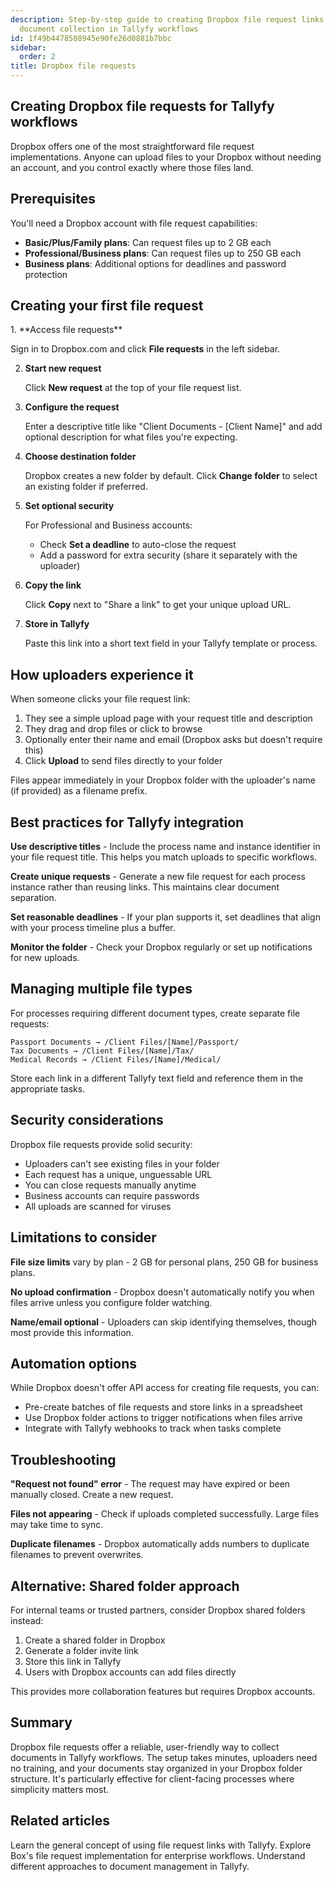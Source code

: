 ```yaml
---
description: Step-by-step guide to creating Dropbox file request links for secure
  document collection in Tallyfy workflows
id: 1f49b4478508945e90fe26d0881b7bbc
sidebar:
  order: 2
title: Dropbox file requests
---
```



## Creating Dropbox file requests for Tallyfy workflows

Dropbox offers one of the most straightforward file request implementations. Anyone can upload files to your Dropbox without needing an account, and you control exactly where those files land.

## Prerequisites

You'll need a Dropbox account with file request capabilities:
- **Basic/Plus/Family plans**: Can request files up to 2 GB each
- **Professional/Business plans**: Can request files up to 250 GB each
- **Business plans**: Additional options for deadlines and password protection

## Creating your first file request

<Steps>
1. **Access file requests**
   
   Sign in to Dropbox.com and click **File requests** in the left sidebar.

2. **Start new request**
   
   Click **New request** at the top of your file request list.

3. **Configure the request**
   
   Enter a descriptive title like "Client Documents - [Client Name]" and add optional description for what files you're expecting.

4. **Choose destination folder**
   
   Dropbox creates a new folder by default. Click **Change folder** to select an existing folder if preferred.

5. **Set optional security**
   
   For Professional and Business accounts:
   - Check **Set a deadline** to auto-close the request
   - Add a password for extra security (share it separately with the uploader)

6. **Copy the link**
   
   Click **Copy** next to "Share a link" to get your unique upload URL.

7. **Store in Tallyfy**
   
   Paste this link into a short text field in your Tallyfy template or process.
</Steps>

## How uploaders experience it

When someone clicks your file request link:

1. They see a simple upload page with your request title and description
2. They drag and drop files or click to browse
3. Optionally enter their name and email (Dropbox asks but doesn't require this)
4. Click **Upload** to send files directly to your folder

Files appear immediately in your Dropbox folder with the uploader's name (if provided) as a filename prefix.

## Best practices for Tallyfy integration

**Use descriptive titles** - Include the process name and instance identifier in your file request title. This helps you match uploads to specific workflows.

**Create unique requests** - Generate a new file request for each process instance rather than reusing links. This maintains clear document separation.

**Set reasonable deadlines** - If your plan supports it, set deadlines that align with your process timeline plus a buffer.

**Monitor the folder** - Check your Dropbox regularly or set up notifications for new uploads.

## Managing multiple file types

For processes requiring different document types, create separate file requests:

```
Passport Documents → /Client Files/[Name]/Passport/
Tax Documents → /Client Files/[Name]/Tax/
Medical Records → /Client Files/[Name]/Medical/
```

Store each link in a different Tallyfy text field and reference them in the appropriate tasks.

## Security considerations

Dropbox file requests provide solid security:

- Uploaders can't see existing files in your folder
- Each request has a unique, unguessable URL
- You can close requests manually anytime
- Business accounts can require passwords
- All uploads are scanned for viruses

## Limitations to consider

**File size limits** vary by plan - 2 GB for personal plans, 250 GB for business plans.

**No upload confirmation** - Dropbox doesn't automatically notify you when files arrive unless you configure folder watching.

**Name/email optional** - Uploaders can skip identifying themselves, though most provide this information.

## Automation options

While Dropbox doesn't offer API access for creating file requests, you can:

- Pre-create batches of file requests and store links in a spreadsheet
- Use Dropbox folder actions to trigger notifications when files arrive
- Integrate with Tallyfy webhooks to track when tasks complete

## Troubleshooting

**"Request not found" error** - The request may have expired or been manually closed. Create a new request.

**Files not appearing** - Check if uploads completed successfully. Large files may take time to sync.

**Duplicate filenames** - Dropbox automatically adds numbers to duplicate filenames to prevent overwrites.

## Alternative: Shared folder approach

For internal teams or trusted partners, consider Dropbox shared folders instead:

1. Create a shared folder in Dropbox
2. Generate a folder invite link
3. Store this link in Tallyfy
4. Users with Dropbox accounts can add files directly

This provides more collaboration features but requires Dropbox accounts.

## Summary

Dropbox file requests offer a reliable, user-friendly way to collect documents in Tallyfy workflows. The setup takes minutes, uploaders need no training, and your documents stay organized in your Dropbox folder structure. It's particularly effective for client-facing processes where simplicity matters most.

## Related articles
<CardGrid>
<LinkTitleCard header="<b>File request links > Overview</b>" href="/products/pro/integrations/document-management/file-request-links/" > Learn the general concept of using file request links with Tallyfy. </LinkTitleCard>
<LinkTitleCard header="<b>File request links > Box</b>" href="/products/pro/integrations/document-management/file-request-links/box/" > Explore Box's file request implementation for enterprise workflows. </LinkTitleCard>
<LinkTitleCard header="<b>Document management > Overview</b>" href="/products/pro/integrations/document-management/" > Understand different approaches to document management in Tallyfy. </LinkTitleCard>
</CardGrid>